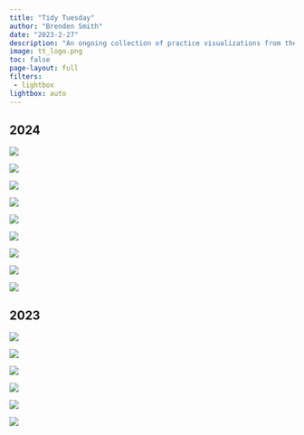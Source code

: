 ```yaml
---
title: "Tidy Tuesday"
author: "Brenden Smith"
date: "2023-2-27"
description: "An ongoing collection of practice visualizations from the Tidy Tuesday weekly data project."
image: tt_logo.png
toc: false
page-layout: full
filters: 
 - lightbox
lightbox: auto
---
```


## 2024

::: grid
::: {.g-col-12 .g-col-md-6}
![](24week9.png){group="\"my-gallery"}

![](24week6.png){group="\"my-gallery"}

![](24week4.png){group="\"my-gallery"}

![](24week2.png){group="\"my-gallery"}
:::

::: {.g-col-12 .g-col-md-6}
![](24week8.png){group="\"my-gallery"}

![](24week7.png){group="\"my-gallery"}

![](24week5.png){group="\"my-gallery"}

![](24week3.png){group="\"my-gallery"}

[![](LGACDCPLACES.jpg){group="my-gallery"}](https://n1mbmu-brenden-smith.shinyapps.io/GLA_CDCPLACES/)
:::
:::

## 2023

::: grid
::: {.g-col-12 .g-col-md-6}
![](tt-w42-2023.png){group="\"my-gallery"}

![](tt-week-10-1.png){group="\"my-gallery"}

![](tt-week-10-2.png){group="\"my-gallery"}
:::

::: {.g-col-12 .g-col-md-6}
![](week27_viz.png){group="\"my-gallery"}

![](tt-w8-2023.png){group="\"my-gallery"}

![](tt-week9-test.jpg){group="\"my-gallery"}
:::
:::
